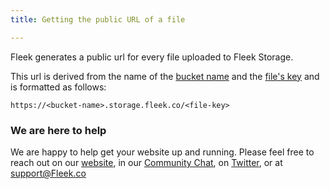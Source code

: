 ```yaml
---
title: Getting the public URL of a file

---
```


Fleek generates a public url for every file uploaded to Fleek Storage.

This url is derived from the name of the [bucket name](/StorageSDK/FetchingBuckets) and the [file's key](/StorageSDK/ListingTheContentOfBucket) and is formatted as follows:

`https://<bucket-name>.storage.fleek.co/<file-key>`

### We are here to help

We are happy to help get your website up and running. Please feel free to reach out on our [website](https://Fleek.co), in our [Community Chat](https://join.slack.com/t/fleek-public/shared_invite/zt-bxna7y1d-PbVdut4rgHt5jM6Zjg9g9A), on [Twitter](https://twitter.com/FleekHQ), or at support@Fleek.co
